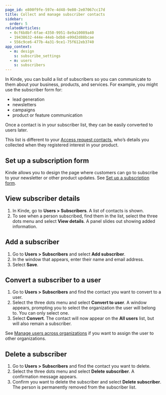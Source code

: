 ```yaml
---
page_id: e800f9fe-597e-4d48-9e80-2e07067cc17d
title: Collect and manage subscriber contacts
sidebar:
  order: 5
relatedArticles:
  - 0cf6b8bf-6fae-4350-9951-8e9a10089a40
  - 19438632-444e-44eb-bdb8-e99d2d88bcae
  - 556c9ce6-477b-4a31-9ce1-75f612eb3740
app_context:
  - m: design
    s: subscribe_settings
  - m: users
    s: subscribers
---
```


In Kinde, you can build a list of subscribers so you can communicate to them about your business, products, and services. For example, you might use the subscriber form for:

- lead generation
- newsletters
- campaigns
- product or feature communication

Once a contact is in your subscriber list, they can be easily converted to users later.

This list is different to your [Access request contacts](/build/set-up-options/manage-access-requests/), who’s details you collected when they registered interest in your product.

## Set up a subscription form

Kinde allows you to design the page where customers can go to subscribe to your newsletter or other product updates. See [Set up a subscription form](/design/forms/set-up-subscription-form/).

## View subscriber details

1. In Kinde, go to **Users > Subscribers**. A list of contacts is shown.
2. To see when a person subscribed, find them in the list, select the three dots menu and select **View details**. A panel slides out showing added information.

## Add a subscriber

1. Go to **Users > Subscribers** and select **Add subscriber**.
2. In the window that appears, enter their name and email address.
3. Select **Save**.

## Convert a subscriber to a user

1. Go to **Users > Subscribers** and find the contact you want to convert to a user.
2. Select the three dots menu and select **Convert to user**. A window appears, prompting you to select the organization the user will belong to. You can only select one.
3. Select **Convert**. The contact will now appear on the **All users** list, but will also remain a subscriber.

See [Manage users across organizations](/manage-users/about/manage-users-across-organizations/) if you want to assign the user to other organizations.

## Delete a subscriber

1. Go to **Users > Subscribers** and find the contact you want to delete.
2. Select the three dots menu and select **Delete subscriber**. A confirmation message appears.
3. Confirm you want to delete the subscriber and select **Delete subscriber**. The person is permanently removed from the subscriber list.
